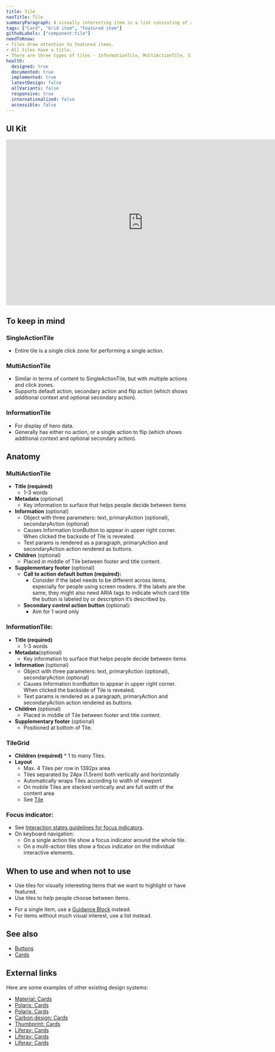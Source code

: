 ```yaml
---
title: Tile
navTitle: Tile
summaryParagraph: A visually interesting item in a list consisting of a card, visual, title metadata, and call to action.
tags: ["Card", "Grid item", "Featured item"]
githubLabels: ["component:tile"]
needToKnow:
- Tiles draw attention to featured items.
- All tiles have a title.
- There are three types of tiles - InformationTile, MultiActionTile, SingleActionTile
health:
  designed: true
  documented: true
  implemented: true
  latestDesign: false
  allVariants: false
  responsive: true
  internationalized: false
  accessible: false
---
```



## UI Kit

<iframe style="border: none;" width="744" height="450" src="https://www.figma.com/embed?embed_host=share&url=https%3A%2F%2Fwww.figma.com%2Ffile%2FeZKEE5kXbEMY3lx84oz8iN%2F%25E2%259D%25A4%25EF%25B8%258F-UI-Kit-Heart%3Fnode-id%3D14489%253A69120" allowfullscreen></iframe>

## To keep in mind

### SingleActionTile
*   Entire tile is a single click zone for performing a single action.

### MultiActionTile
*   Similar in terms of content to SingleActionTile, but with multiple actions and click zones.
*   Supports default action, secondary action and flip action (which shows additional context and optional secondary action).

### InformationTile
*   For display of hero data.
*   Generally has either no action, or a single action to flip (which shows additional context and optional secondary action).

## Anatomy

### MultiActionTile
*   **Title (required)**
    *   1-3 words
*   **Metadata** (optional)
    *   Key information to surface that helps people decide between items
*   **Information** (optional)
    *   Object with three parameters: text, primaryAction (optional), secondaryAction (optional)
    *   Causes Information IconButton to appear in upper right corner. When clicked the backside of Tile is revealed.
    *   Text params is rendered as a paragraph, primaryAction and secondaryAction action rendered as buttons.
*   **Children** (optional)
    *   Placed in middle of Tile between footer and title content.
*   **Supplementary footer** (optional)
    *   **Call to action default button (required):**
        *   Consider if the label needs to be different across items, especially for people using screen readers. If the labels are the same, they might also need ARIA tags to indicate which card title the button is labeled by or description it’s described by.
    *   **Secondary control action button** (optional):
        *   Aim for 1 word only

### InformationTile:
*   **Title (required)**
    *   1-3 words
*   **Metadata**(optional)
    *   Key information to surface that helps people decide between items
*   **Information** (optional)
    *   Object with three parameters: text, primaryAction (optional), secondaryAction (optional)
    *   Causes Information IconButton to appear in upper right corner. When clicked the backside of Tile is revealed.
    *   Text params is rendered as a paragraph, primaryAction and secondaryAction action rendered as buttons.
*   **Children** (optional)
    *   Placed in middle of Tile between footer and title content.
*   **Supplementary footer** (optional)
    *   Positioned at bottom of Tile.

### TileGrid
*   **Children (required)**
        *   1 to many Tiles.
*   **Layout**
    *   Max. 4 Tiles per row in 1392px area
    *   Tiles separated by 24px (1.5rem) both vertically and horizontally
    *   Automatically wraps Tiles according to width of viewport
    *   On mobile Tiles are stacked vertically and are full width of the content area
    *   See [Tile](/components/tile)

### Focus indicator:
  *   See [Interaction states guidelines for focus indicators](/guidelines/interaction-states#focus-indicator).
  *   On keyboard navigation:
      * On a single action tile show a focus indicator around the whole tile.
      * On a multi-action tiles show a focus indicator on the individual interactive elements.

## When to use and when not to use

<WhenToUseAndWhenNotToUse>
<WhenToUse>

*   Use tiles for visually interesting items that we want to highlight or have featured.
*   Use tiles to help people choose between items.

</WhenToUse>
<WhenNotToUse>

*   For a single item, use a [Guidance Block](/components/guidance-block) instead.
*   For items without much visual interest, use a list instead.

</WhenNotToUse>
</WhenToUseAndWhenNotToUse>

## See also
*   [Buttons](/components/button/)
*   [Cards](/components/card/)

## External links

Here are some examples of other existing design systems:

- [Material: Cards](https://material.io/design/components/cards.html)
- [Polaris: Cards](https://polaris.shopify.com/components/structure/card#navigation)
- [Polaris: Cards](https://polaris.shopify.com/components/structure/callout-card#navigation)
- [Carbon design: Cards](https://www.carbondesignsystem.com/components/tile/code)
- [Thumbprint: Cards](https://thumbprint.design/components/service-card/usage/)
- [Liferay: Cards](https://liferay.design/lexicon/core-components/cards/cards/)
- [Liferay: Cards](https://liferay.design/lexicon/core-components/cards/cards-variation/)
- [Liferay: Cards](https://liferay.design/lexicon/core-components/cards/cards-navigation/)

